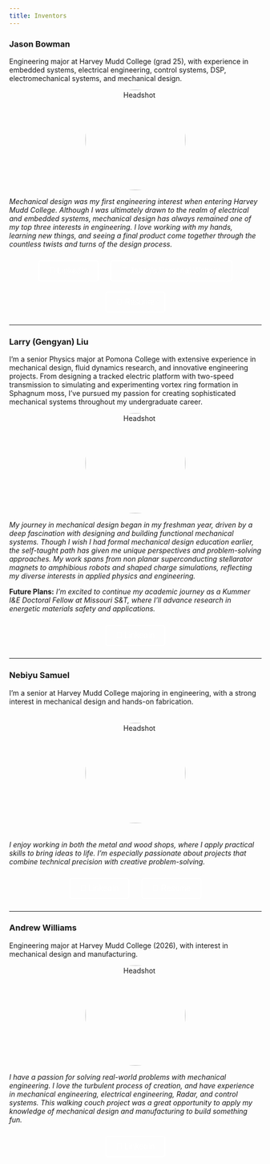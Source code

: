 ```yaml
---
title: Inventors
---
```


### Jason Bowman
Engineering major at Harvey Mudd College (grad 25), with experience in embedded systems, electrical engineering, control systems, DSP, electromechanical systems, and mechanical design.

<p style="text-align: center; display: flex; align-items: center; justify-content: center;">
  <img src="images/jason_headshot.jpeg" alt="Headshot" style="width: 200px; height: 200px; border-radius: 50%; vertical-align: middle; margin: 0 10px;">
</p>

*Mechanical design was my first engineering interest when entering Harvey Mudd College. Although I was ultimately drawn to the realm of electrical and embedded systems, mechanical design has always remained one of my top three interests in engineering. I love working with my hands, learning new things, and seeing a final product come together through the countless twists and turns of the design process.*

<div style="text-align: center;">
  <a href="https://www.linkedin.com/in/jasonbbowman/" target="_blank" style="text-decoration: none;">
    <button style="margin: 10px; padding: 10px 20px; font-size: 16px; cursor: pointer; background-color: transparent; color: white; border: 2px solid white; border-radius: 5px;">
      🔗 LinkedIn
    </button>
  </a>
  <a href="https://jasonbowman55.github.io/Blog-Site/" target="_blank" style="text-decoration: none;">
    <button style="margin: 10px; padding: 10px 20px; font-size: 16px; cursor: pointer; background-color: transparent; color: white; border: 2px solid white; border-radius: 5px;">
      👤 Jason's Personal Website
    </button>
  </a>
  <a href="https://drive.google.com/file/d/1ntSqZwh1QK3mf65jJa4V1x2__28TcnYI/view?usp=sharing" target="_blank" style="text-decoration: none;">
    <button style="margin: 10px; padding: 10px 20px; font-size: 16px; cursor: pointer; background-color: transparent; color: white; border: 2px solid white; border-radius: 5px;">
      📄 Resume
    </button>
  </a>
</div>

---

### Larry (Gengyan) Liu
I'm a senior Physics major at Pomona College with extensive experience in mechanical design, fluid dynamics research, and innovative engineering projects. From designing a tracked electric platform with two-speed transmission to simulating and experimenting vortex ring formation in Sphagnum moss, I've pursued my passion for creating sophisticated mechanical systems throughout my undergraduate career.

<p style="text-align: center; display: flex; align-items: center; justify-content: center;">
  <img src="images/larry_headshot.jpeg" alt="Headshot" style="width: 200px; height: 200px; border-radius: 50%; vertical-align: middle; margin: 0 10px;">
</p>

*My journey in mechanical design began in my freshman year, driven by a deep fascination with designing and building functional mechanical systems. Though I wish I had formal mechanical design education earlier, the self-taught path has given me unique perspectives and problem-solving approaches. My work spans from non planar superconducting stellarator magnets to amphibious robots and shaped charge simulations, reflecting my diverse interests in applied physics and engineering.*

**Future Plans:** *I'm excited to continue my academic journey as a Kummer I&E Doctoral Fellow at Missouri S&T, where I'll advance research in energetic materials safety and applications.*

<div style="text-align: center;">
  <a href="https://www.linkedin.com/in/gengyan-liu-3690b919b/" target="_blank" style="text-decoration: none;">
    <button style="margin: 10px; padding: 10px 20px; font-size: 16px; cursor: pointer; background-color: transparent; color: white; border: 2px solid white; border-radius: 5px;">
      🔗 LinkedIn
    </button>
  </a>
</div>

---

### Nebiyu Samuel
I’m a senior at Harvey Mudd College majoring in engineering, with a strong interest in mechanical design and hands-on fabrication.

<div style="text-align: center;">
  <img src="images/nebi_headshot.jpeg" alt="Headshot" style="width: 200px; height: 200px; border-radius: 50%; margin: 20px 0;">
</div>

*I enjoy working in both the metal and wood shops, where I apply practical skills to bring ideas to life. I’m especially passionate about projects that combine technical precision with creative problem-solving.*


<div style="text-align: center;">
  <a href="https://www.linkedin.com/in/nebiyu-samuel-262214256/" target="_blank" style="text-decoration: none;">
    <button style="margin: 10px; padding: 10px 20px; font-size: 16px; cursor: pointer; background-color: transparent; color: white; border: 2px solid white; border-radius: 5px;">
      🔗 LinkedIn
    </button>
  </a>
  <a href="https://docs.google.com/document/d/1MzZ4rtgBEDTDcsNY-ByaXi98gCQp3A0ddbXi_v7pAIw/edit?usp=drivesdk" target="_blank" style="text-decoration: none;">
    <button style="margin: 10px; padding: 10px 20px; font-size: 16px; cursor: pointer; background-color: transparent; color: white; border: 2px solid white; border-radius: 5px;">
      📄 Resume
    </button>
  </a>
</div>

---

### Andrew Williams
Engineering major at Harvey Mudd College (2026), with interest in mechanical design and manufacturing.

<p style="text-align: center; display: flex; align-items: center; justify-content: center;">
  <img src="images/andrew_headshot.jpeg" alt="Headshot" style="width: 200px; height: 200px; border-radius: 50%; vertical-align: middle; margin: 0 10px;">
</p>

*I have a passion for solving real-world problems with mechanical engineering. I love the turbulent process of creation, and have experience in mechanical engineering, electrical engineering, Radar, and control systems. This walking couch project was a great opportunity to apply my knowledge of mechanical design and manufacturing to build something fun.*

<div style="text-align: center;">
  <a href="https://www.linkedin.com/in/andrew-williams-b19a05252/" target="_blank" style="text-decoration: none;">
    <button style="margin: 10px; padding: 10px 20px; font-size: 16px; cursor: pointer; background-color: transparent; color: white; border: 2px solid white; border-radius: 5px;">
      🔗 LinkedIn
    </button>
  </a>
</div>

